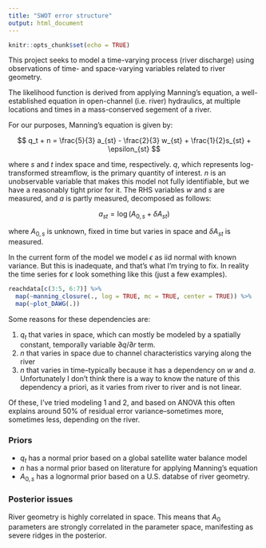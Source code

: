 ```yaml
---
title: "SWOT error structure"
output: html_document
---
```


```r
knitr::opts_chunk$set(echo = TRUE)
```

This project seeks to model a time-varying process (river discharge) using observations of time- and space-varying variables related to river geometry. 

The likelihood function is derived from applying Manning's equation, a well-established equation in open-channel (i.e. river) hydraulics, at multiple locations and times in a mass-conserved segement of a river.

For our purposes, Manning's equation is given by:

$$
q_t + n = \frac{5}{3} a_{st} - \frac{2}{3} w_{st} + \frac{1}{2}s_{st} + \epsilon_{st}
$$

where $s$ and $t$ index space and time, respectively. $q$, which represents log-transformed streamflow, is the primary quantity of interest. $n$ is an unobservable variable that makes this model not fully identifiable, but we have a reasonably tight prior for it. The RHS variables $w$ and $s$ are measured, and $a$ is partly measured, decomposed as follows:

$$
a_{st} = \log (A_{0, s} + \delta A_{st})
$$

where $A_{0, s}$ is unknown, fixed in time but varies in space and $\delta A_{st}$ is measured. 

In the current form of the model we model $\epsilon$ as iid normal with known variance. But this is inadequate, and that's what I'm trying to fix. In reality the time series for $\epsilon$ look something like this (just a few examples).

```r
reachdata[c(3:5, 6:7)] %>% 
  map(~manning_closure(., log = TRUE, mc = TRUE, center = TRUE)) %>% 
  map(~plot_DAWG(.))
```

Some reasons for these dependencies are:

1. $q_t$ that varies in space, which can mostly be modeled by a spatially constant, temporally variable $\partial q / \partial r$ term.
2. $n$ that varies in space due to channel characteristics varying along the river
3. $n$ that varies in time--typically because it has a dependency on $w$ and $a$. Unfortunately I don't think there is a way to know the nature of this dependency a priori, as it varies from river to river and is not linear. 

Of these, I've tried modeling 1 and 2, and based on ANOVA this often explains around 50% of residual error variance--sometimes more, sometimes less, depending on the river.

### Priors

- $q_t$ has a normal prior based on a global satellite water balance model
- $n$ has a normal prior based on literature for applying Manning's equation
- $A_{0, s}$ has a lognormal prior based on a U.S. databse of river geometry. 

### Posterior issues

River geometry is highly correlated in space. This means that $A_0$ parameters are strongly correlated in the parameter space, manifesting as severe ridges in the posterior. 
